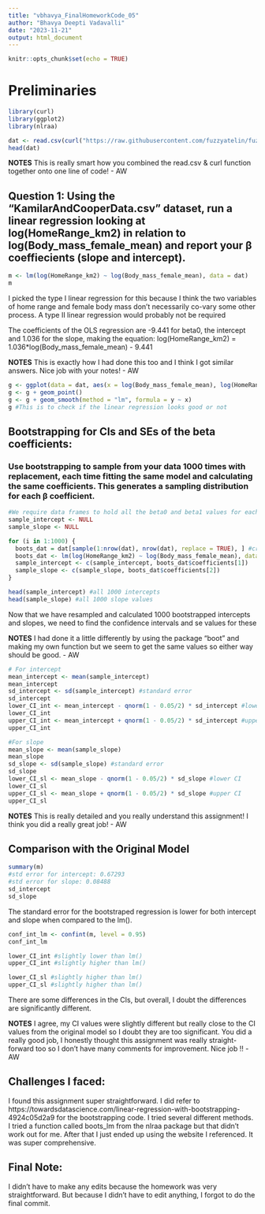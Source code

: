 ```yaml
---
title: "vbhavya_FinalHomeworkCode_05"
author: "Bhavya Deepti Vadavalli"
date: "2023-11-21"
output: html_document
---
```


```r
knitr::opts_chunk$set(echo = TRUE)
```

# Preliminaries 

```r
library(curl)
library(ggplot2)
library(nlraa)

dat <- read.csv(curl("https://raw.githubusercontent.com/fuzzyatelin/fuzzyatelin.github.io/master/AN588_Fall23/KamilarAndCooperData.csv"), header = TRUE, sep = ",", stringsAsFactors = FALSE) 
head(dat)
```
**NOTES** This is really smart how you combined the read.csv & curl function together onto one line of code! - AW
  
## Question 1: Using the “KamilarAndCooperData.csv” dataset, run a linear regression looking at log(HomeRange_km2) in relation to log(Body_mass_female_mean) and report your β coeffiecients (slope and intercept).

```r

m <- lm(log(HomeRange_km2) ~ log(Body_mass_female_mean), data = dat)
m
```
I picked the type I linear regression for this because I think the two variables of home range and female body mass don't necessarily co-vary some other process. A type II linear regression would probably not be required

The coefficients of the OLS regression are -9.441 for beta0, the intercept and 1.036 for the slope, making the equation: log(HomeRange_km2) = 1.036*log(Body_mass_female_mean) - 9.441

**NOTES** This is exactly how I had done this too and I think I got similar answers. Nice job with your notes! - AW 

```r
g <- ggplot(data = dat, aes(x = log(Body_mass_female_mean), log(HomeRange_km2)))
g <- g + geom_point()
g <- g + geom_smooth(method = "lm", formula = y ~ x)
g #This is to check if the linear regression looks good or not

```

## Bootstrapping for CIs and SEs of the beta coefficients: 

### Use bootstrapping to sample from your data 1000 times with replacement, each time fitting the same model and calculating the same coefficients. This generates a sampling distribution for each β coefficient.

```r
#We require data frames to hold all the beta0 and beta1 values for each of the 1000 lms 
sample_intercept <- NULL
sample_slope <- NULL

for (i in 1:1000) {
  boots_dat = dat[sample(1:nrow(dat), nrow(dat), replace = TRUE), ] #creating resamples with replacement
  boots_dat <- lm(log(HomeRange_km2) ~ log(Body_mass_female_mean), data = boots_dat) #running lm on all the 1000 iterations
  sample_intercept <- c(sample_intercept, boots_dat$coefficients[1])
  sample_slope <- c(sample_slope, boots_dat$coefficients[2])
}

head(sample_intercept) #all 1000 intercepts
head(sample_slope) #all 1000 slope values
```
Now that we have resampled and calculated 1000 bootstrapped intercepts and slopes, we need to find the confidence intervals and se values for these

**NOTES** I had done it a little differently by using the package "boot" and making my own function but we seem to get the same values so either way should be good. - AW

```r
# For intercept
mean_intercept <- mean(sample_intercept)
mean_intercept
sd_intercept <- sd(sample_intercept) #standard error
sd_intercept
lower_CI_int <- mean_intercept - qnorm(1 - 0.05/2) * sd_intercept #lower CI
lower_CI_int
upper_CI_int <- mean_intercept + qnorm(1 - 0.05/2) * sd_intercept #upper CI
upper_CI_int

#For slope
mean_slope <- mean(sample_slope)
mean_slope
sd_slope <- sd(sample_slope) #standard error
sd_slope
lower_CI_sl <- mean_slope - qnorm(1 - 0.05/2) * sd_slope #lower CI
lower_CI_sl
upper_CI_sl <- mean_slope + qnorm(1 - 0.05/2) * sd_slope #upper CI
upper_CI_sl

```

**NOTES** This is really detailed and you really understand this assignment! I think you did a really great job! - AW 

## Comparison with the Original Model 

```r
summary(m) 
#std error for intercept: 0.67293
#std error for slope: 0.08488
sd_intercept
sd_slope
```
The standard error for the bootstraped regression is lower for both intercept and slope when compared to the lm(). 

```r
conf_int_lm <- confint(m, level = 0.95)
conf_int_lm

lower_CI_int #slightly lower than lm()
upper_CI_int #slightly higher than lm()

lower_CI_sl #slightly higher than lm()
upper_CI_sl #slightly higher than lm()
```
There are some differences in the CIs, but overall, I doubt the differences are significantly different. 

**NOTES** I agree, my CI values were slightly different but really close to the CI values from the original model so I doubt they are too significant. You did a really good job, I honestly thought this assignment was really straight-forward too so I don't have many comments for improvement. Nice job !! -AW

## Challenges I faced: 
I found this assignment super straightforward. I did refer to https://towardsdatascience.com/linear-regression-with-bootstrapping-4924c05d2a9 for the bootstrapping code. I tried several different methods. I tried a function called boots_lm from the nlraa package but that didn't work out for me. After that I just ended up using the website I referenced. It was super comprehensive. 

## Final Note: 
I didn't have to make any edits because the homework was very straightforward. But because I didn't have to edit anything, I forgot to do the final commit. 






